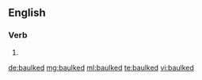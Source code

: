 ==English==

===Verb===
{{head|en}}

# {{en-past of|baulk}}

[[de:baulked]]
[[mg:baulked]]
[[ml:baulked]]
[[te:baulked]]
[[vi:baulked]]